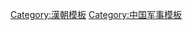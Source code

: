 {{Campaignbox
|name=Campaignbox 漢匈戰爭
|title=[[漢匈戰爭]]（[[漢匈戰爭戰役列表|列表]]）
|listclass = hlist
|state = collapsed
|battles=
* 西漢
** [[平城之戰|平城]]
** [[馬邑之謀|馬邑]]
** [[河南之戰 (前129年)|第一次河南]]
** [[雁門之戰|雁門]]
** [[河南之戰 (前127年)|第二次河南]]
** [[朔方之役|朔方]]
** [[漠南之戰|漠南]]
** [[河西之戰 (西漢)|河西]]
** [[漠北之戰|漠北]]
** [[樓蘭之戰|樓蘭]]
** [[浚稽山之役|浚稽山]]
** [[天山之戰 (西漢)|天山]]
** [[餘吾水之役|餘吾水]]
** [[燕然山之役|燕然山]]
** [[本始二年之役|本始二年]]
** [[車師之戰|車師]]
** [[郅支圍城戰|郅支]]
** {{le|醫巫閭之戰|Battle of Yiwulu|醫巫閭}}
* [[東漢與匈奴的戰爭|東漢]]
** {{le|阿爾泰山之戰|Battle of the Altai Mountains|稽落山}}
** [[燕然勒石]]
|below= 
}}<noinclude>
[[Category:漢朝模板]]
[[Category:中国军事模板]]
</noinclude>